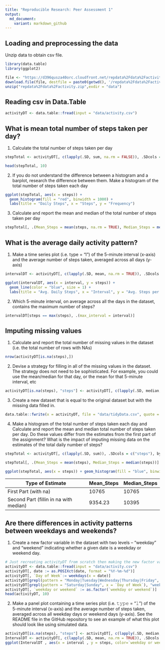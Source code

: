 ```yaml
---
title: "Reproducible Research: Peer Assessment 1"
output:
  md_document:
    variant: markdown_github
---
```



## Loading and preprocessing the data
Unzip data to obtain csv file.

```r
library(data.table)
library(ggplot2)

file <- "https://d396qusza40orc.cloudfront.net/repdata%2Fdata%2Factivity.zip"
download.file(file, destfile = paste0(getwd(), '/repdata%2Fdata%2Factivity.zip'))
unzip("repdata%2Fdata%2Factivity.zip",exdir = "data")
```

## Reading csv in Data.Table

```r
activityDT <- data.table::fread(input = "data/activity.csv")
```

## What is mean total number of steps taken per day?

1. Calculate the total number of steps taken per day

```r
stepTotal <- activityDT[, c(lapply(.SD, sum, na.rm = FALSE)), .SDcols = c("steps"), by = .(date)]

head(stepTotal, 10)
```

2. If you do not understand the difference between a histogram and a barplot, research the difference between them. Make a histogram of the total number of steps taken each day

```r
ggplot(stepTotal, aes(x = steps)) +
  geom_histogram(fill = "red", binwidth = 1000) +
  labs(title = "Daily Steps", x = "Steps", y = "Frequency")
```

3. Calculate and report the mean and median of the total number of steps taken per day

```r
stepTotal[, .(Mean_Steps = mean(steps, na.rm = TRUE), Median_Steps = median(steps, na.rm = TRUE))]
```
## What is the average daily activity pattern?
1. Make a time series plot (i.e. \color{red}{\verb|type = "l"|}type = "l") of the 5-minute interval (x-axis) and the average number of steps taken, averaged across all days (y-axis)

```r
intervalDT <- activityDT[, c(lapply(.SD, mean, na.rm = TRUE)), .SDcols = c("steps"), by = .(interval)]

ggplot(intervalDT, aes(x = interval, y = steps)) +
  geom_line(color = "blue", size = 1) +
  labs(title = "Avg. Daily Steps", x = "Interval", y = "Avg. Steps per Day")
```

2. Which 5-minute interval, on average across all the days in the dataset, contains the maximum number of steps?

```r
intervalDT[steps == max(steps), .(max_interval = interval)]
```
## Imputing missing values
1. Calculate and report the total number of missing values in the dataset (i.e. the total number of rows with NAs)

```r
nrow(activityDT[is.na(steps),])
```

2. Devise a strategy for filling in all of the missing values in the dataset. The strategy does not need to be sophisticated. For example, you could use the mean/median for that day, or the mean for that 5-minute interval, etc

```r
activityDT[is.na(steps), "steps"] <- activityDT[, c(lapply(.SD, median, na.rm = TRUE)), .SDcols = c("steps")]
```

3. Create a new dataset that is equal to the original dataset but with the missing data filled in.

```r
data.table::fwrite(x = activityDT, file = "data/tidyData.csv", quote = FALSE)
```

4. Make a histogram of the total number of steps taken each day and Calculate and report the mean and median total number of steps taken per day. Do these values differ from the estimates from the first part of the assignment? What is the impact of imputing missing data on the estimates of the total daily number of steps?

```r
stepTotal <- activityDT[, c(lapply(.SD, sum)), .SDcols = c("steps"), by = .(date)] 

stepTotal[, .(Mean_Steps = mean(steps), Median_Steps = median(steps))]

ggplot(stepTotal, aes(x = steps)) + geom_histogram(fill = "blue", binwidth = 1000) + labs(title = "Daily Steps", x = "Steps", y = "Frequency")
```
Type of Estimate | Mean_Steps | Median_Steps
--- | --- | ---
First Part (with na) | 10765 | 10765
Second Part (fillin in na with median) | 9354.23 | 10395

## Are there differences in activity patterns between weekdays and weekends?

1. Create a new factor variable in the dataset with two levels – “weekday” and “weekend” indicating whether a given date is a weekday or weekend day.

```r
# Just recreating activityDT from scratch then making the new factor variable. (No need to, just want to be clear on what the entire process is.) 
activityDT <- data.table::fread(input = "data/activity.csv")
activityDT[, date := as.POSIXct(date, format = "%Y-%m-%d")]
activityDT[, `Day of Week`:= weekdays(x = date)]
activityDT[grepl(pattern = "Monday|Tuesday|Wednesday|Thursday|Friday", x = `Day of Week`), "weekday or weekend"] <- "weekday"
activityDT[grepl(pattern = "Saturday|Sunday", x = `Day of Week`), "weekday or weekend"] <- "weekend"
activityDT[, `weekday or weekend` := as.factor(`weekday or weekend`)]
head(activityDT, 10)
```

2. Make a panel plot containing a time series plot (i.e. 𝚝𝚢𝚙𝚎 = "𝚕") of the 5-minute interval (x-axis) and the average number of steps taken, averaged across all weekday days or weekend days (y-axis). See the README file in the GitHub repository to see an example of what this plot should look like using simulated data.

```r
activityDT[is.na(steps), "steps"] <- activityDT[, c(lapply(.SD, median, na.rm = TRUE)), .SDcols = c("steps")]
IntervalDT <- activityDT[, c(lapply(.SD, mean, na.rm = TRUE)), .SDcols = c("steps"), by = .(interval, `weekday or weekend`)] 
ggplot(IntervalDT , aes(x = interval , y = steps, color=`weekday or weekend`)) + geom_line() + labs(title = "Avg. Daily Steps by Weektype", x = "Interval", y = "No. of Steps") + facet_wrap(~`weekday or weekend` , ncol = 1, nrow=2)
```

